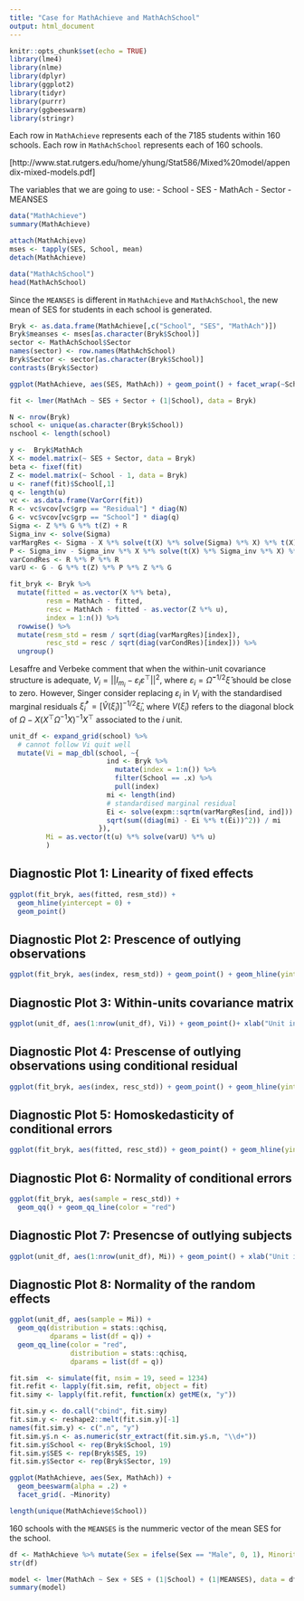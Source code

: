 ```yaml
---
title: "Case for MathAchieve and MathAchSchool"
output: html_document
---
```


```r
knitr::opts_chunk$set(echo = TRUE)
library(lme4)
library(nlme)
library(dplyr)
library(ggplot2)
library(tidyr)
library(purrr)
library(ggbeeswarm)
library(stringr)
```

Each row in `MathAchieve` represents each of the 7185 students within 160 schools. Each row in `MathAchSchool` represents each of 160 schools.

[http://www.stat.rutgers.edu/home/yhung/Stat586/Mixed%20model/appendix-mixed-models.pdf]

The variables that we are going to use:
- School
- SES
- MathAch
- Sector
- MEANSES

```r
data("MathAchieve")
summary(MathAchieve)
```
```r
attach(MathAchieve)
mses <- tapply(SES, School, mean)
detach(MathAchieve)
```

```r
data("MathAchSchool")
head(MathAchSchool)
```

Since the `MEANSES` is different in `MathAchieve` and `MathAchSchool`, the new mean of SES for students in each school is generated.

```r
Bryk <- as.data.frame(MathAchieve[,c("School", "SES", "MathAch")])
Bryk$meanses <- mses[as.character(Bryk$School)]
sector <- MathAchSchool$Sector
names(sector) <- row.names(MathAchSchool)
Bryk$Sector <- sector[as.character(Bryk$School)]
contrasts(Bryk$Sector)
```

```r
ggplot(MathAchieve, aes(SES, MathAch)) + geom_point() + facet_wrap(~School)
```

```r
fit <- lmer(MathAch ~ SES + Sector + (1|School), data = Bryk)

N <- nrow(Bryk) 
school <- unique(as.character(Bryk$School))
nschool <- length(school)

y <-  Bryk$MathAch
X <- model.matrix(~ SES + Sector, data = Bryk)
beta <- fixef(fit)
Z <- model.matrix(~ School - 1, data = Bryk)
u <- ranef(fit)$School[,1]
q <- length(u)
vc <- as.data.frame(VarCorr(fit))
R <- vc$vcov[vc$grp == "Residual"] * diag(N)
G <- vc$vcov[vc$grp == "School"] * diag(q)
Sigma <- Z %*% G %*% t(Z) + R
Sigma_inv <- solve(Sigma)
varMargRes <- Sigma - X %*% solve(t(X) %*% solve(Sigma) %*% X) %*% t(X)
P <- Sigma_inv - Sigma_inv %*% X %*% solve(t(X) %*% Sigma_inv %*% X) %*% t(X) %*% Sigma_inv
varCondRes <- R %*% P %*% R
varU <- G - G %*% t(Z) %*% P %*% Z %*% G
```

```r
fit_bryk <- Bryk %>% 
  mutate(fitted = as.vector(X %*% beta),
         resm = MathAch - fitted, 
         resc = MathAch - fitted - as.vector(Z %*% u),
         index = 1:n()) %>% 
  rowwise() %>% 
  mutate(resm_std = resm / sqrt(diag(varMargRes)[index]),
         resc_std = resc / sqrt(diag(varCondRes)[index])) %>% 
  ungroup()
```

Lesaffre and Verbeke comment that when the within-unit covariance structure is adequate, $V_i = ||I_{m_i} - \varepsilon_i \varepsilon^\top||^2$, where $\varepsilon_i = \hat \Omega ^{-1/2} \hat \xi$ should be close to zero. However, Singer consider replacing $\varepsilon_i$ in $V_i$ with the standardised marginal residuals $\hat \xi_i^* = [\hat V(\hat \xi_i)]^{-1/2} \hat \xi_i$, where $V(\hat \xi_i)$ refers to the diagonal block of $\Omega - X(X^\top \Omega^{-1} X)^{-1} X^\top$ associated to the $i$ unit.

```r
unit_df <- expand_grid(school) %>% 
  # cannot follow Vi quit well
  mutate(Vi = map_dbl(school, ~{
                        ind <- Bryk %>% 
                          mutate(index = 1:n()) %>% 
                          filter(School == .x) %>% 
                          pull(index)
                        mi <- length(ind)
                        # standardised marginal residual
                        Ei <- solve(expm::sqrtm(varMargRes[ind, ind])) %*% fit_bryk$resm[ind]
                        sqrt(sum((diag(mi) - Ei %*% t(Ei))^2)) / mi
                      }),
         Mi = as.vector(t(u) %*% solve(varU) %*% u)
         )
```

## Diagnostic Plot 1: Linearity of fixed effects

```r
ggplot(fit_bryk, aes(fitted, resm_std)) +
  geom_hline(yintercept = 0) +
  geom_point()
```

## Diagnostic Plot 2: Prescence of outlying observations

```r
ggplot(fit_bryk, aes(index, resm_std)) + geom_point() + geom_hline(yintercept = 0)
```

## Diagnostic Plot 3: Within-units covariance matrix

```r
ggplot(unit_df, aes(1:nrow(unit_df), Vi)) + geom_point()+ xlab("Unit indicies") + ylab("Modified Lesaffre-Verbeke index")
```

## Diagnostic Plot 4: Prescense of outlying observations using conditional residual

```r
ggplot(fit_bryk, aes(index, resc_std)) + geom_point() + geom_hline(yintercept = 0)
```

## Diagnostic Plot 5: Homoskedasticity of conditional errors 

```r
ggplot(fit_bryk, aes(fitted, resc_std)) + geom_point() + geom_hline(yintercept = 0)
```

## Diagnostic Plot 6: Normality of conditional errors

```r
ggplot(fit_bryk, aes(sample = resc_std)) + 
  geom_qq() + geom_qq_line(color = "red")
```

## Diagnostic Plot 7: Presencse of outlying subjects 

```r
ggplot(unit_df, aes(1:nrow(unit_df), Mi)) + geom_point() + xlab("Unit index") + ylab("Manhalanobis distance")
```

## Diagnostic Plot 8: Normality of the random effects

```r
ggplot(unit_df, aes(sample = Mi)) + 
  geom_qq(distribution = stats::qchisq,
          dparams = list(df = q)) +
  geom_qq_line(color = "red",
               distribution = stats::qchisq,
               dparams = list(df = q))
```

```r
fit.sim  <- simulate(fit, nsim = 19, seed = 1234)
fit.refit <- lapply(fit.sim, refit, object = fit)
fit.simy <- lapply(fit.refit, function(x) getME(x, "y"))
```

```r
fit.sim.y <- do.call("cbind", fit.simy)
fit.sim.y <- reshape2::melt(fit.sim.y)[-1]
names(fit.sim.y) <- c(".n", "y")
fit.sim.y$.n <- as.numeric(str_extract(fit.sim.y$.n, "\\d+"))
fit.sim.y$School <- rep(Bryk$School, 19)
fit.sim.y$SES <- rep(Bryk$SES, 19)
fit.sim.y$Sector <- rep(Bryk$Sector, 19)
```





```r
ggplot(MathAchieve, aes(Sex, MathAch)) +
  geom_beeswarm(alpha = .2) +
  facet_grid(. ~Minority)
```

```r
length(unique(MathAchieve$School))
```
160 schools with the `MEANSES` is the nummeric vector of the mean SES for the school.

```r
df <- MathAchieve %>% mutate(Sex = ifelse(Sex == "Male", 0, 1), Minority = ifelse(Minority == "No", 0, 1))
str(df)
```

```r
model <- lmer(MathAch ~ Sex + SES + (1|School) + (1|MEANSES), data = df)
summary(model)
```

